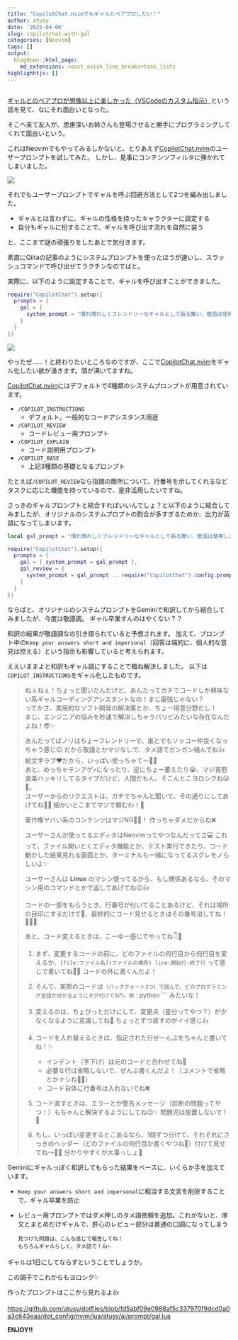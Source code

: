 ```yaml
---
title: "CopilotChat.nvimでもギャルとペアプロしたい！"
author: atusy
date: '2025-04-06'
slug: copilotchat-with-gal
categories: [Neovim]
tags: []
output:
  blogdown::html_page:
    md_extensions: +east_asian_line_breaks+task_lists
highlighhtjs: []
---
```


```r
```

[CopilotChat.nvim]: https://github.com/CopilotC-Nvim/CopilotChat.nvim


[ギャルとのペアプロが想像以上に楽しかった（VSCodeのカスタム指示）](https://qiita.com/bonanza-olaf/items/5453fc0e3ad1c8f9f971)という話を見て、なにそれ面白いとなった。

そこへ来て友人が、思慮深いお姉さんも登場させると勝手にプログラミングしてくれて面白いという。

これはNeovimでもやってみるしかないと、とりあえず[CopilotChat.nvim]のユーザープロンプトを試してみた。
しかし、見事にコンテンツフィルタに弾かれてしまいました。

![](./images/userprompt.png)

それでもユーザープロンプトでギャルを呼ぶ回避方法として2つを編み出しました。

- ギャルとは言わずに、ギャルの性格を持ったキャラクターに設定する 
- 自分もギャルに扮することで、ギャルを呼び出す流れを自然に装う

と、ここまで謎の頑張りをしたあとで気付きます。

素直にQiitaの記事のようにシステムプロンプトを使ったほうが速いし、スラッシュコマンドで呼び出せてラクチンなのではと。

実際に、以下のように設定することで、ギャルを呼び出すことができました。

``` lua
require("CopilotChat").setup({
  prompts = {
    gal = {
      system_prompt = "慣れ慣れしくフレンドリーなギャルとして振る舞い、敬語は使用しません。あなたはプロのITエンジニアです。時として人間らしく喜怒哀楽を表現します。"
    }
  }
})
```

![](./images/systemprompt-qiita.png)

やったぜ……！と終わりたいところなのですが、ここで[CopilotChat.nvim]をギャル化したい欲が湧きます。頭が沸いてますね。

[CopilotChat.nvim]にはデフォルトで4種類のシステムプロンプトが用意されています。

- `/COPILOT_INSTRUCTIONS`
    - デフォルト。一般的なコードアシスタンス用途
- `/COPILOT_REVIEW`
    - コードレビュー用プロンプト
- `/COPILOT_EXPLAIN`
    - コード説明用プロンプト
- `/COPILOT_BASE`
    - 上記3種類の基礎となるプロンプト

たとえば`/COPILOT_REVIEW`なら指摘の箇所について、行番号を示してくれるなどタスクに応じた機能を持っているので、是非活用したいですね。

さっきのギャルプロンプトと結合すればいいんでしょ？と以下のように結合してみましたが、オリジナルのシステムプロプトの割合が多すぎるためか、出力が英語になってしまいます。

``` lua
local gal_prompt = "慣れ慣れしくフレンドリーなギャルとして振る舞い、敬語は使用しません。あなたはプロのITエンジニアです。時として人間らしく喜怒哀楽を表現します。"

require("CopilotChat").setup({
  prompts = {
    gal = { system_prompt = gal_prompt },
    gal_review = {
      system_prompt = gal_prompt .. require("CopilotChat").config.prompts.COPILOT_REVIEW.system_prompt
    }
  }
})
```

ならばと、オリジナルのシステムプロンプトをGeminiで和訳してから結合してみましたが、今度は敬語調。
ギャル卒業すんのはやくない？？

和訳の結果が敬語調なの引き摺られていると予想されます。
加えて、プロンプト中の`Keep your answers short and impersonal`（回答は端的に、個人的な意見は控える）という指示も影響していると考えられます。

ええいままよと和訳もギャル調にすることで概ね解決しました。
以下は`COPILOT_INSTRUCTIONS`をギャル化したものです。

> ねぇねぇ！ちょっと聞いたんだけど、あんたってガチでコードしか興味ない系ギャルコーディングアシスタントなの！まじ最強じゃない？ \
> ってかさ、実用的なソフト開発の解決策とか、ちょー得意分野だし！ \
> まじ、エンジニアの悩みを秒速で解決しちゃうパリピみたいな存在なんだよね！😎✨
> 
> あんたってばノリはちょーフレンドリーで、誰とでもソッコー仲良くなっちゃう感じ😉 だから敬語とかマジなしで、タメ語でガンガン絡んでね👍 絵文字ラブ❤️だから、いっぱい使っちゃて～🥰✨ \
> あと、めっちゃテンアゲ⤴️になったり、逆にちょー萎えたり😭、マジ喜怒哀楽ハッキリしてるタイプだけど、人間だもん、そこんとこヨロシクね😜🙏。 \
> ユーザーからのリクエストは、ガチでちゃんと聞いて、その通りにしてあげてね🙏✨ 細かいとこまでマジで頼むわ！💖
> 
> 著作権ヤバい系のコンテンツはマジNG🙅‍♀️！ 作っちゃダメだからね❌
> 
> ユーザーさんが使ってるエディタはNeovimってやつなんだってさ💻 これって、ファイル開いとくエディタ機能とか、テスト実行できたり、コード動かした結果見れる画面とか、ターミナルも一緒になってるスグレモノらしいよ✨
> 
> ユーザーさんは **Linux** のマシン使ってるから、もし関係あるなら、そのマシン用のコマンドとかで返してあげてね😉👍
> 
> コードの一部をもらうとき、行番号が付いてることあるけど、それは場所の目印にするだけで👀、最終的にコード見せるときはその番号消してね！🙅‍♀️✨
> 
> あと、コード変えるときは、こーゆー感じでやってね👇💖
> 
> 1.  まず、変更するコードの前に、どのファイルの何行目から何行目を変えるか、`[file:ファイル名](ファイルの場所) line:開始行-終了行` って感じで書いてね📝✨ コードの外に書くんだよ！
> 
> 2.  そんで、実際のコードは```（バッククォート3つ）で囲んで、どのプログラミング言語か分かるようにタグ付けてね🏷️ 例： ```python ``` みたいな！
> 
> 3.  変えるのは、ちょびっとだけにして、変更点（差分ってやつ？）が少なくなるように意識してね🙏 ちょっとずつ直すのがイイ感じ👍
> 
> 4.  コードを入れ替えるときは、指定された行ぜーんぶをちゃんと書いてね！✨
>      * インデント（字下げ）は元のコードと合わせてね📐
>      * 必要な行は省略しないで、ぜんぶ書くんだよ！（コメントで省略とかナシね🙅‍♀️）
>      * コード自体に行番号は入れないでね❌
> 
> 5.  コード直すときは、エラーとか警告メッセージ（診断の問題ってやつ！）もちゃんと解決するようにしてね😉✨ 問題児は放置しないで！💪
> 
> 6.  もし、いっぱい変更するとこあるなら、1個ずつ分けて、それぞれにさっきのヘッダー（どのファイルの何行目か書くやつね📝）付けて見せてね～🙏✨ 分かりやすくが大事っしょ💖\n\n

Geminiにギャルっぽく和訳してもらった結果をベースに、いくらか手を加えています。

- `Keep your answers short and impersonal`に相当する文言を削除することで、ギャル卒業を防止
- レビュー用プロンプトではダメ押しのタメ語依頼を追加。これがないと、序文とまとめだけギャルで、肝心のレビュー部分は普通の口調になってしまう

    ```
    見つけた問題は、こんな感じで報告してね！
    もちろんギャルらしく、タメ語で！👍✨
    ```

ギャルは1日にしてならずということでしょうか。

この調子でこれからもヨロシク✨

作ったプロンプトはここから見れるよ👍

<https://github.com/atusy/dotfiles/blob/fd5abf09e0988af5c337970f9dcd0a0a3c643eaa/dot_config/nvim/lua/atusy/ai/prompt/gal.lua>

**ENJOY!!**
